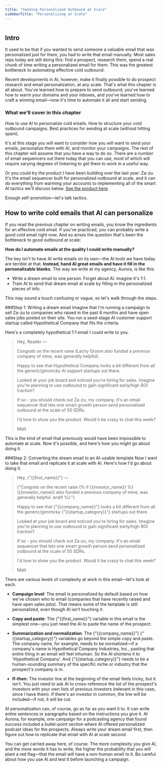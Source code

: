 ```yaml
---
title: "Sending Personalized Outbound at Scale"
sidebarTitle: "Personalizing at Scale"
---
```


<img
  className=""
  src="/images/farm.webp"
  alt=""
/>

## Intro

It used to be that if you wanted to send someone a valuable email that was personalized just for them, you had to write that email manually. Most sales reps today are still doing this: find a prospect, research them, spend a real chunk of time writing a personalized email for them. This was the greatest bottleneck to automating effective cold outbound.

Recent developments in AI, however, make it finally possible to do prospect research and email personalization, at any scale. That's what this chapter is all about. You've learned how to prepare to send outbound, you've learned how to warm your domains and your inboxes, and you've learned how to craft a winning email—now it's time to automate it all and start sending.

### What we'll cover in this chapter

<Steps>
<Step>How to use AI to personalize cold emails.</Step> 
<Step>How to structure your cold outbound campaigns.</Step>
<Step>Best practices for sending at scale (without hitting spam).</Step>
</Steps>

It's at this stage you will want to consider how you will want to send your emails, personalize them with AI, and monitor your campaigns. The rest of this chapter will assume that you have a way to do so. There are a number of email sequencers out there today that you can use, most of which will require varying degrees of tinkering to get them to work in a useful way.

Or you could try the product I have been building over the last year: Za-zu. It's the email sequencer built for personalized outbound at scale, and it can do everything from warming your accounts to implementing all of the smart AI tactics we'll discuss below. [See the product here](https://za-zu.com).

Enough self-promotion—let's talk tactics.

## How to write cold emails that AI can personalize
If you read the previous chapter on writing emails, you know the ingredients for an effective cold email. If you've practiced, you can probably write a good cold email right now. And so arises the question that's been the bottleneck to good outbound at scale:

**How do I automate emails at the quality I could write manually?**

The key isn't to have AI write emails on its own—the AI tools we have today are terrible at that. **Instead, hand AI great emails and have it fill in the personalizable blanks.** The way we write at my agency, Aurora, is like this:

- Write a dream email to one person. Forget about AI. Imagine it's 1:1.
- Train AI to send that dream email at scale by filling in the personalized pieces of info.

This may sound a touch confusing or vague, so let's walk through the steps.

###Step 1: Writing a dream email
Imagine that I'm running a campaign to sell Za-zu to companies who raised in the past 6 months and have open sales jobs posted on their site. You run a seed-stage AI customer support startup called Hypothetical Company that fits the criteria.

Here's a completely hypothetical 1:1 email I could write to you.

>Hey, Reader —
>
>Congrats on the recent raise (Lachy Groom also funded a previous company of mine, was generally helpful).
>
>Happy to see that Hypothetical Company looks a bit different from all the generic/gimmicky AI support startups out there.
>
>Looked at your job board and noticed you're hiring for sales. Imagine you're planning to use outbound to gain significant early/high ROI traction?
>
> If so - you should check out Za-zu, my company. It's an email sequencer that lets one smart growth person send personalized outbound at the scale of 50 SDRs.
>
>I'd love to show you the product. Would it be crazy to chat this week?
>
>Matt

This is the kind of email that previously would have been impossible to automate at scale. Now it's possible, and here's how you might go about doing it.

###Step 2: Converting the dream email to an AI-usable template
Now I want to take that email and replicate it at scale with AI. Here's how I'd go about doing it.

>Hey, {"{{first_name}}"} —
>
>{"Congrats on the recent raise {% if {{investor_name}} %} ({{investor_name}} also funded a previous company of mine, was generally helpful. endif %}."}
>
>Happy to see that {"{{company_name}}"} looks a bit different from all the generic/gimmicky {"{{startup_category}}"} startups out there.
>
>Looked at your job board and noticed you're hiring for sales. Imagine you're planning to use outbound to gain significant early/high ROI traction?
>
>If so - you should check out Za-zu, my company. It's an email sequencer that lets one smart growth person send personalized outbound at the scale of 50 SDRs.
>
>I'd love to show you the product. Would it be crazy to chat this week?
>
>Matt

There are various levels of complexity at work in this email—let's look at each.

- **Campaign level**: The email is personalized by default based on how we've chosen who to email (companies that have recently raised and have open sales jobs). That means some of the template is still personalized, even though AI isn't touching it.

- **Copy and paste**: The {"{{first_name}}"} variable in this email is the simplest one—you just need the AI to paste the name of the prospect.

- **Summarization and normalization**: The {"{{company_name}}"} {"{{startup_category}}"} variables go beyond the simple copy and paste. The company name, for example, needs to be normalized—if a company's name is Hypothetical Company Industries, Inc., pasting that entire thing in an email will feel inhuman. So the AI shortens it to 'Hypothetical Company'. And {"{{startup_category}}"} needs to be a human-sounding summary of the specific niche or industry that the prospect's company is in.

- **If-then:** The investor line at the beginning of the email feels tricky, but it isn't. You just need to ask AI to cross-reference the list of the prospect's investors with your own lists of previous investors (relevant in this case, since I have them). If there's an investor in common, the line will be included—if not, it will be cut.

AI personalization can, of course, go as far as you want it to. It can write entire sentences or paragraphs based on the instructions you give it. At Aurora, for example, one campaign for a podcasting agency that found success included a bullet-point section where AI offered personalized podcast ideas for the prospects. Always write your dream email first, then figure out how to replicate that email with AI at scale second.

You can get carried away here, of course. The more complexity you give AI, and the more words it has to write, the higher the probability that you will plant a red flag—that the email will have a non-human smell to it. Be careful about how you use AI and test it before launching a campaign.